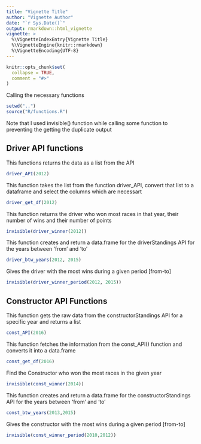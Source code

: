 ```yaml
---
title: "Vignette Title"
author: "Vignette Author"
date: "`r Sys.Date()`"
output: rmarkdown::html_vignette
vignette: >
  %\VignetteIndexEntry{Vignette Title}
  %\VignetteEngine{knitr::rmarkdown}
  %\VignetteEncoding{UTF-8}
---
```


```r
knitr::opts_chunk$set(
  collapse = TRUE,
  comment = "#>"
)
```


Calling the necessary functions
```r
setwd("..")  
source("R/functions.R")
```

Note that I used invisible() function while calling some function to preventing the getting the duplicate output

## Driver API functions

This functions returns the data as a list from the API
```r
driver_API(2012)
```

This function takes the list from the function driver_API, convert that list to a dataframe and select the columns which are necessart
```r
driver_get_df(2012)
```

This function returns the driver who won most races in that year, their number of wins and their number of points 
```r
invisible(driver_winner(2012))
```

This function creates and return a data.frame for the driverStandings API for the years between 'from' and 'to'
```r
driver_btw_years(2012, 2015)
```

Gives the driver with the most wins during a given period [from-to]
```r
invisible(driver_winner_period(2012, 2015))
```


## Constructor API Functions

This function gets the raw data from the constructorStandings API for a specific year and returns a list
```r
const_API(2016)
```

This function fetches the information from the const_API() function and converts it into a data.frame
```r
const_get_df(2016)
```

Find the Constructor who won the most races in the given year
```r
invisible(const_winner(2014))
```

This function creates and return a data.frame for the constructorStandings API for the years between 'from' and 'to'
```r
const_btw_years(2013,2015)
```

Gives the constructor with the most wins during a given period [from-to]
```r
invisible(const_winner_period(2010,2012))
```




